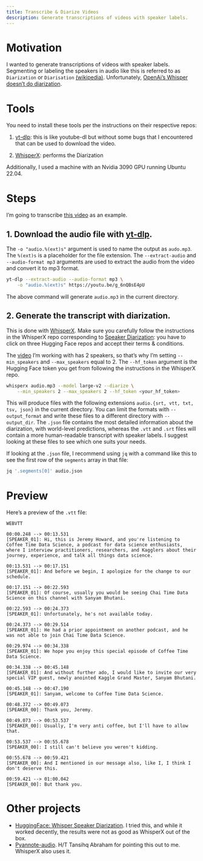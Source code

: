 ```yaml
---
title: Transcribe & Diarize Videos
description: Generate transcriptions of videos with speaker labels.
---
```


# Motivation

I wanted to generate transcriptions of videos with speaker labels. Segmenting or labeling the speakers in audio like this is referred to as `Diarization` or `Diarisation` [(wikipedia)](https://en.wikipedia.org/wiki/Speaker_diarisation).  Unfortunately, [OpenAi's Whisper doesn't do diarization](https://github.com/openai/whisper/discussions/264).

# Tools

You need to install these tools per the instructions on their respective repos:

1. [yt-dlp](https://github.com/yt-dlp/yt-dlp): this is like youtube-dl but without some bugs that I encountered that can be used to download the video.

2. [WhisperX](https://github.com/m-bain/whisperX): performs the Diarization

Additionally, I used a machine with an Nvidia 3090 GPU running Ubuntu 22.04.

# Steps

I'm going to transcribe [this video](https://youtu.be/g_6nQBsE4pU) as an example.

## 1. Download the audio file with [yt-dlp](https://github.com/yt-dlp/yt-dlp).  

The `-o "audio.%(ext)s"` argument is used to name the output as `audo.mp3`.  The `%(ext)s` is a placeholder for the file extension.  The `--extract-audio` and `--audio-format mp3` arguments are used to extract the audio from the video and convert it to mp3 format.

```bash
yt-dlp --extract-audio --audio-format mp3 \
    -o "audio.%(ext)s" https://youtu.be/g_6nQBsE4pU
```

The above command will generate `audio.mp3` in the current directory.

## 2. Generate the transcript with diarization.  

This is done with [WhisperX](https://github.com/m-bain/whisperX).  Make sure you carefully follow the instructions in the WhisperX repo corresponding to [Speaker Diarization](https://github.com/m-bain/whisperX#speaker-diarization): you have to click on three Hugging Face repos and accept their terms & conditions.

The [video](https://youtu.be/g_6nQBsE4pU) I'm working with has 2 speakers, so that's why I'm setting `--min_speakers` and `--max_speakers` equal to 2.  The `--hf_token` argument is the Hugging Face token you get from following the instructions in the WhisperX repo.

```bash
whisperx audio.mp3 --model large-v2 --diarize \
    --min_speakers 2 --max_speakers 2 --hf_token <your_hf_token>
```

This will produce files with the following extensions `audio.{srt, vtt, txt, tsv, json}` in the current directory.  You can limit the formats with ` --output_format` and write these files to a different directory with `--output_dir`.  The `.json` file contains the most detailed information about the diarization, with world-level predictions, whereas the `.vtt` and `.srt` files will contain a more human-readable transcript with speaker labels.  I suggest looking at these files to see which one suits your needs.

If looking at the `.json` file, I recommend using `jq` with a command like this to see the first row of the `segments` array in that file:

```bash
jq '.segments[0]' audio.json
```

# Preview

Here's a preview of the `.vtt` file:

```
WEBVTT

00:00.248 --> 00:13.531
[SPEAKER_01]: Hi, this is Jeremy Howard, and you're listening to Coffee Time Data Science, a podcast for data science enthusiasts, where I interview practitioners, researchers, and Kagglers about their journey, experience, and talk all things data science.

00:13.531 --> 00:17.151
[SPEAKER_01]: And before we begin, I apologize for the change to our schedule.

00:17.151 --> 00:22.593
[SPEAKER_01]: Of course, usually you would be seeing Chai Time Data Science on this channel with Sanyam Bhutani.

00:22.593 --> 00:24.373
[SPEAKER_01]: Unfortunately, he's not available today.

00:24.373 --> 00:29.514
[SPEAKER_01]: He had a prior appointment on another podcast, and he was not able to join Chai Time Data Science.

00:29.974 --> 00:34.338
[SPEAKER_01]: We hope you enjoy this special episode of Coffee Time Data Science.

00:34.338 --> 00:45.148
[SPEAKER_01]: And without further ado, I would like to invite our very special VIP guest, newly anointed Kaggle Grand Master, Sanyam Bhutani.

00:45.148 --> 00:47.190
[SPEAKER_01]: Sanyam, welcome to Coffee Time Data Science.

00:48.372 --> 00:49.073
[SPEAKER_00]: Thank you, Jeremy.

00:49.073 --> 00:53.537
[SPEAKER_00]: Usually, I'm very anti coffee, but I'll have to allow that.

00:53.537 --> 00:55.678
[SPEAKER_00]: I still can't believe you weren't kidding.

00:55.678 --> 00:59.421
[SPEAKER_00]: And I mentioned in our message also, like I, I think I don't deserve this.

00:59.421 --> 01:00.042
[SPEAKER_00]: But thank you.
```


# Other projects

- [HuggingFace: Whisper Speaker Diarization](https://huggingface.co/spaces/vumichien/Whisper_speaker_diarization). I tried this, and while it worked decently, the results were not as good as WhisperX out of the box.
- [Pyannote-audio](https://github.com/pyannote/pyannote-audio). H/T Tansihq Abraham for pointing this out to me.  WhisperX also uses it.
